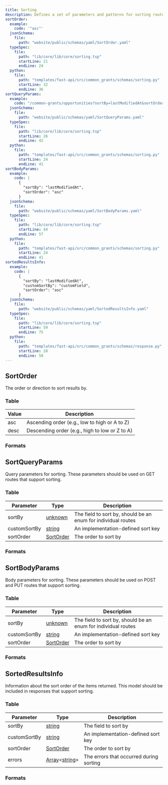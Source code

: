 ```yaml
---
title: Sorting
description: Defines a set of parameters and patterns for sorting routes
sortOrder:
  example:
    code: '"asc"'
  jsonSchema:
    file:
      path: "website/public/schemas/yaml/SortOrder.yaml"
  typeSpec:
    file:
      path: "lib/core/lib/core/sorting.tsp"
      startLine: 21
      endLine: 24
  python:
    file:
      path: "templates/fast-api/src/common_grants/schemas/sorting.py"
      startLine: 32
      endLine: 36
sortQueryParams:
  example:
    code: "/common-grants/opportunities?sortBy=lastModifiedAt&sortOrder=asc"
  jsonSchema:
    file:
      path: "website/public/schemas/yaml/SortQueryParams.yaml"
  typeSpec:
    file:
      path: "lib/core/lib/core/sorting.tsp"
      startLine: 26
      endLine: 42
  python:
    file:
      path: "templates/fast-api/src/common_grants/schemas/sorting.py"
      startLine: 24
      endLine: 41
sortBodyParams:
  example:
    code: |
      {
        "sortBy": "lastModifiedAt",
        "sortOrder": "asc"
      }
  jsonSchema:
    file:
      path: "website/public/schemas/yaml/SortBodyParams.yaml"
  typeSpec:
    file:
      path: "lib/core/lib/core/sorting.tsp"
      startLine: 44
      endLine: 57
  python:
    file:
      path: "templates/fast-api/src/common_grants/schemas/sorting.py"
      startLine: 24
      endLine: 41
sortedResultsInfo:
  example:
    code: |
      {
        "sortBy": "lastModifiedAt",
        "customSortBy": "customField",
        "sortOrder": "asc"
      }
  jsonSchema:
    file:
      path: "website/public/schemas/yaml/SortedResultsInfo.yaml"
  typeSpec:
    file:
      path: "lib/core/lib/core/sorting.tsp"
      startLine: 59
      endLine: 75
  python:
    file:
      path: "templates/fast-api/src/common_grants/schemas/response.py"
      startLine: 28
      endLine: 50
---
```



## SortOrder

The order or direction to sort results by.

### Table

| Value | Description                                    |
| ----- | ---------------------------------------------- |
| asc   | Ascending order (e.g., low to high or A to Z)  |
| desc  | Descending order (e.g., high to low or Z to A) |

### Formats

<SchemaFormatTabs
  example={frontmatter.sortOrder.example}
  jsonSchema={frontmatter.sortOrder.jsonSchema}
  typeSpec={frontmatter.sortOrder.typeSpec}
  python={frontmatter.sortOrder.python}
/>

## SortQueryParams

Query parameters for sorting. These parameters should be used on GET routes that support sorting.

### Table

| Parameter    | Type                                     | Description                                                   |
| ------------ | ---------------------------------------- | ------------------------------------------------------------- |
| sortBy       | [unknown](/protocol/types/other#unknown) | The field to sort by, should be an enum for individual routes |
| customSortBy | [string](/protocol/types/string#string)  | An implementation-defined sort key                            |
| sortOrder    | [SortOrder](#sortorder)                  | The order to sort by                                          |

### Formats

<SchemaFormatTabs
  example={frontmatter.sortQueryParams.example}
  jsonSchema={frontmatter.sortQueryParams.jsonSchema}
  typeSpec={frontmatter.sortQueryParams.typeSpec}
  python={frontmatter.sortQueryParams.python}
/>

## SortBodyParams

Body parameters for sorting. These parameters should be used on POST and PUT routes that support sorting.

### Table

| Parameter    | Type                                     | Description                                                   |
| ------------ | ---------------------------------------- | ------------------------------------------------------------- |
| sortBy       | [unknown](/protocol/types/other#unknown) | The field to sort by, should be an enum for individual routes |
| customSortBy | [string](/protocol/types/string#string)  | An implementation-defined sort key                            |
| sortOrder    | [SortOrder](#sortorder)                  | The order to sort by                                          |

### Formats

<SchemaFormatTabs
  example={frontmatter.sortBodyParams.example}
  jsonSchema={frontmatter.sortBodyParams.jsonSchema}
  typeSpec={frontmatter.sortBodyParams.typeSpec}
  python={frontmatter.sortBodyParams.python}
/>

## SortedResultsInfo

Information about the sort order of the items returned. This model should be included in responses that support sorting.

### Table

| Parameter    | Type                                                                            | Description                             |
| ------------ | ------------------------------------------------------------------------------- | --------------------------------------- |
| sortBy       | [string](/protocol/types/string#string)                                         | The field to sort by                    |
| customSortBy | [string](/protocol/types/string#string)                                         | An implementation-defined sort key      |
| sortOrder    | [SortOrder](#sortorder)                                                         | The order to sort by                    |
| errors       | [Array](/protocol/types/other#array)\<[string](/protocol/types/string#string)\> | The errors that occurred during sorting |

### Formats

<SchemaFormatTabs
  example={frontmatter.sortedResultsInfo.example}
  jsonSchema={frontmatter.sortedResultsInfo.jsonSchema}
  typeSpec={frontmatter.sortedResultsInfo.typeSpec}
  python={frontmatter.sortedResultsInfo.python}
/>
